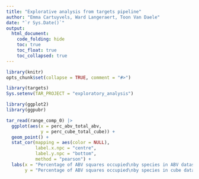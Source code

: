```yaml
---
title: "Explorative analysis from targets pipeline"
author: "Emma Cartuyvels, Ward Langeraert, Toon Van Daele"
date: "`r Sys.Date()`" 
output:
  html_document:
    code_folding: hide
    toc: true
    toc_float: true
    toc_collapsed: true
---
```


```r
library(knitr)
opts_chunk$set(collapse = TRUE, comment = "#>")

library(targets)
Sys.setenv(TAR_PROJECT = "exploratory_analysis")

library(ggplot2)
library(ggpubr)
```

```r
tar_read(range_comp_0) |>
  ggplot(aes(x = perc_abv_total_abv,
             y = perc_cube_total_cube)) +
  geom_point() +
  stat_cor(mapping = aes(color = NULL),
           label.x.npc = "centre",
           label.y.npc = "bottom",
           method = "pearson") +
  labs(x = "Percentage of ABV squares occupied\nby species in ABV dataset",
       y = "Percentage of ABV squares occupied\nby species in cube dataset")
```

```r

```

